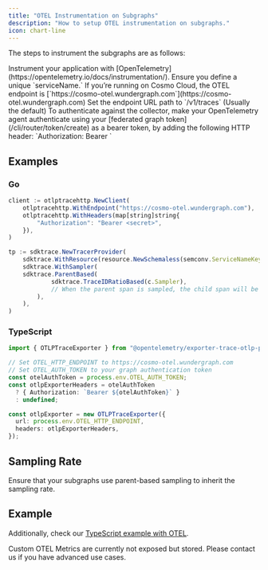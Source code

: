---
title: "OTEL Instrumentation on Subgraphs"
description: "How to setup OTEL instrumentation on subgraphs."
icon: chart-line
---

The steps to instrument the subgraphs are as follows:

<Steps>
  <Step>
    Instrument your application with [OpenTelemetry](https://opentelemetry.io/docs/instrumentation/).
  </Step>
  <Step>
    Ensure you define a unique `serviceName.`
  </Step>
  <Step>
    If you’re running on Cosmo Cloud, the OTEL endpoint is [`https://cosmo-otel.wundergraph.com`](https://cosmo-otel.wundergraph.com)
  </Step>
  <Step>
    Set the endpoint URL path to `/v1/traces` (Usually the default)
  </Step>
  <Step>
    To authenticate against the collector, make your OpenTelemetry agent authenticate using your [federated graph token](/cli/router/token/create) as a bearer token, by adding the following HTTP header: `Authorization: Bearer <your token>`
  </Step>
</Steps>


## Examples

### Go

```js
client := otlptracehttp.NewClient(
    otlptracehttp.WithEndpoint("https://cosmo-otel.wundergraph.com"),
    otlptracehttp.WithHeaders(map[string]string{
        "Authorization": "Bearer <secret>",
    }),
)

tp := sdktrace.NewTracerProvider(
    sdktrace.WithResource(resource.NewSchemaless(semconv.ServiceNameKey.String(otelOpts.ServiceName))),
    sdktrace.WithSampler(
	sdktrace.ParentBased(
    	    sdktrace.TraceIDRatioBased(c.Sampler),
    	    // When the parent span is sampled, the child span will be sampled.
    	),
    ),
)
```

### TypeScript

```ts
import { OTLPTraceExporter } from "@opentelemetry/exporter-trace-otlp-proto";

// Set OTEL_HTTP_ENDPOINT to https://cosmo-otel.wundergraph.com
// Set OTEL_AUTH_TOKEN to your graph authentication token
const otelAuthToken = process.env.OTEL_AUTH_TOKEN;
const otlpExporterHeaders = otelAuthToken
  ? { Authorization: `Bearer ${otelAuthToken}` }
  : undefined;

const otlpExporter = new OTLPTraceExporter({
  url: process.env.OTEL_HTTP_ENDPOINT,
  headers: otlpExporterHeaders,
});
```

## Sampling Rate

Ensure that your subgraphs use parent-based sampling to inherit the sampling rate.

## Example

Additionally, check our [TypeScript example with OTEL](https://github.com/wundergraph/graphql-federation-typescript-demo).

<Info>
  Custom OTEL Metrics are currently not exposed but stored. Please contact us if you have advanced use cases.
</Info>
